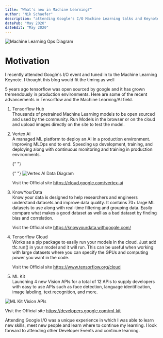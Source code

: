 ```yaml
---
title: "What's new in Machine Learning?"
author: "Nik Schaefer"
description: "attending Google's I/O Machine Learning talks and Keynotes"
datePub: "May 2020"
dateEdit: "May 2020"
---
```


<img src="/blog/mlops.webp" alt="Machine Learning Ops Diagram" />

# Motivation

I recently attended Google's I/O event and tuned in to the Machine Learning
Keynote. I thought this blog would fit the timing as well

5 years ago tensorflow was open sourced by google and it has grown tremendously
in production environments. Here are some of the recent advancements in
Tensorflow and the Machine Learning/AI field.

1. Tensorflow Hub <br /> Thousands of pretrained Machine Learning models to be
   open sourced and used by the community. Run Models in the browser or on the
   cloud and upload images directly on the site to test the model.

2. Vertex AI <br /> A managed ML platform to deploy an AI in a production
   environment. Improving MLOps end to end. Speeding up development, training,
   and deploying along with continuous monitoring and training in production
   environments.

    {" "}

    {" "}
    <img src="/blog/vertexai.webp" alt="Vertex AI Data Diagram" />

    Visit the Official site https://cloud.google.com/vertex-ai

3. KnowYourData <br /> Know your data is designed to help researchers and
   engineers understand datasets and improve data quality. It contains 70+ large
   ML datasets to use along with real-time filtering and grouping data. Easily
   compare what makes a good dataset as well as a bad dataset by finding bias
   and correlation.

    Visit the Official site https://knowyourdata.withgoogle.com/

4. Tensorflow Cloud <br /> Works as a pip package to easily run your models in
   the cloud. Just add tfc.run() in your model and it will run. This can be
   useful when working with large datasets where you can specify the GPUs and
   computing power you want in the code.

    Visit the Official site https://www.tensorflow.org/cloud

5. ML Kit <br /> Launching 4 new Vision APIs for a total of 12 APIs to supply
   developers with easy to use APIs such as face detection, language
   identification, image labeling, text recognition, and more.

<img src="/blog/mlkit.webp" alt="ML Kit Vision APIs" />

Visit the Official site https://developers.google.com/ml-kit

Attending Google I/O was a unique experience in which I was able to learn new
skills, meet new people and learn where to continue my learning. I look forward
to attending other Developer Events and continue learning.
